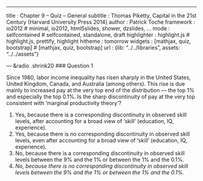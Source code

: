 ---
title       : Chapter 9 -- Quiz -- General
subtitle    : Thomas Piketty, Capital in the 21st Century (Harvard University Press 2014)
author      : Patrick Toche
framework   : io2012  # minimal, io2012, html5slides, shower, dzslides, ...
mode        : selfcontained  # selfcontained, standalone, draft
highlighter : highlight.js  # highlight.js, prettify, highlight
hitheme     : tomorrow
widgets     : [mathjax, quiz, bootstrap]   # [mathjax, quiz, bootstrap]
url         : {lib: "../../libraries", assets: "../../assets"}


--- &radio .shrink20
### Question 1

Since 1980, labor income inequality has risen sharply in the United States, United Kingdom, Canada, and Australia (among others). This rise is due mainly to increased pay at the very top end of the distribution &mdash; the top 1% and especially the top 0.1%. Is the sharp discontinuity of pay at the very top consistent with 'marginal productivity theory'?  

1.  
Yes, because there is a corresponding discontinuity in observed skill levels, after accounting for a broad view of 'skill' (education, IQ, experience). 
2.  
Yes, because there is no corresponding discontinuity in observed skill levels, even after accounting for a broad view of 'skill' (education, IQ, experience). 
3.  
No, because there is a corresponding discontinuity in observed skill levels between the 9% and the 1% or between the 1% and the 0.1%.
4.  
_No, because there is no corresponding discontinuity in observed skill levels between the 9% and the 1% or between the 1% and the 0.1%._

